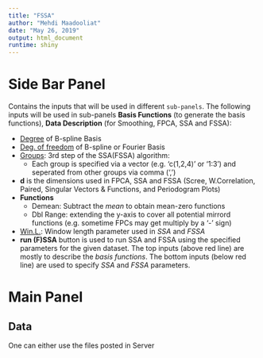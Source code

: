 ---
title: "FSSA"
author: "Mehdi Maadooliat"
date: "May 26, 2019"
output: html_document
runtime: shiny
---

# Side Bar Panel
Contains the inputs that will be used in different `sub-panels`. The following inputs will be used in sub-panels **Basis Functions** (to generate the basis functions), **Data Description** (for Smoothing, FPCA, SSA and FSSA):

* [Degree](https://en.wikipedia.org/wiki/Degree_of_a_polynomial) of B-spline Basis  
* [Deg. of freedom](https://en.wikipedia.org/wiki/Degrees_of_freedom) of B-spline or Fourier Basis  
* [Groups](https://en.wikipedia.org/w/index.php?title=Singular_spectrum_analysis#Main_algorithm_of_SSA): 3rd step of the SSA(FSSA) algorithm:
    + Each group is specified via a vector (e.g. 'c(1,2,4)' or '1:3') and seperated from other groups via comma (',')
* **d** is the dimensions used in FPCA, SSA and FSSA (Scree, W.Correlation, Paired, Singular Vectors & Functions, and Periodogram Plots)
* **Functions**
    + Demean: Subtract the *mean* to obtain mean-zero functions
    + Dbl Range: extending the y-axis to cover all potential mirrord functions (e.g. sometime FPCs may get multiply by a '-' sign)
* [Win.L.](https://en.wikipedia.org/w/index.php?title=Singular_spectrum_analysis#Basic_SSA): Window length parameter used in *SSA* and *FSSA*
* **run (F)SSA** button is used to run SSA and FSSA using the specified parameters for the given dataset.
The top inputs (above red line) are mostly to describe the *basis functions*. The bottom inputs (below red line) are used to specify *SSA* and *FSSA* parameters.

# Main Panel
## Data
One can either use the files posted in Server

* *Callcenter*: used in the *FSSA paper (package)*
* *NDVI* and *EVI*: Jambi Sattelite data used in the *FSSA paper (package)*

or simulate FTS (see *FSSA* paper for more details),

or upload any FTS to be analyzed.

## Basis Functions
* Using a visualization technique, we illustrate the B-spline (or Fourier) basis that is used in the algorithm.

## Data Description (SSA Summary)
**Summary** of the data:

* Functional Time Series: Provide a lot of visualizations to describe the data.
  + _Plot Choices_:
    + _All_: Cobmines all _FTS_
    + _Multiple_: Combine _FTS_ at different _Period(frequency)_ together and the combined _clusters_ can be tracked by the end user
    + _Single_: Track _FTS_ individually
  + _Plots_:
    + _Time Series_: provides the observed _FTS_
    + _True Functions_: provides the TRUE _FTS_ (in the case of simulation)
    + _Basis Functions_: embeddes th basis functions on top of _FTS_
    + _Smoothing_: provides the results of smoothing via basis functions
    + _Functional PCA_: provides _FPCA_ resuls from the _fda_ package
    + _Multivariate SSA_: provides _MSSA_ resuls from the _Rssa_ package
    + _Functional SSA_: provides _FSSA_ resuls from the _Rfssa_ package
* How many basis? (GCV): provides the optimal number of basis based on _GCV_ criteria.

In this panel we can also select outputs under **SSA** and **FSSA**:

* _Scree_ plot: based on the _trajectory_ matrix
* _W.Correlation_ plot: w-correlation plot
* _Paired_ plots
* _Singular Vectors_ plots
* _Periodogram_ plots
* _Singular Functions_ (Heat or Regular plots)
* _Reconstruction_ of FTS using different _Type_ of plots (Heat, Regular, 3D(line) and 3D(surface))

## Manual
The sub-panel that contains this _instruction manual_.
